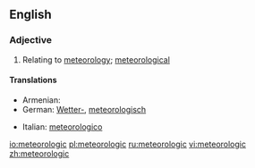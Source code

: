 ==English==
===Adjective===
{{en-adj|-}}

#Relating to [[meteorology]]; [[meteorological]]

====Translations====
{{trans-top|meteorologic}}
* Armenian: {{t|hy|օդերևութաբանական|tr=òderevut’abanakan|sc=Armn}}
*German: [[Wetter|Wetter-]], [[meteorologisch]] {{i|scientific}}
{{trans-mid}}
*Italian: [[meteorologico]]
{{trans-bottom}}

[[io:meteorologic]]
[[pl:meteorologic]]
[[ru:meteorologic]]
[[vi:meteorologic]]
[[zh:meteorologic]]